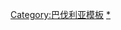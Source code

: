 {{Navbox
|name = 慕尼黑藝術區
|title = [[慕尼黑藝術區]]
|state    = {{{state|autocollapse}}}
|listclass = hlist
|imageleft =
|image = [[Image:Flag of Bavaria (lozengy).svg|35px]]
|list1  =
* [[國王廣場]]
* [[古代雕塑展覽館]]
* [[州立文物博物館]]
* [[伦巴赫之家市立画廊]]
* [[老繪畫陳列館]]
* [[新繪畫陳列館]]
* [[現代藝術陳列館]]
* [[布兰德霍斯特博物馆]]
* {{Le|巴伐利亞州立圖像博物館|Staatliche Graphische Sammlung München|州立圖像博物館}}
* {{Le|巴伐利亞州立埃及藝術博物館|Staatliche Sammlung für Ägyptische Kunst|州立埃及藝術博物館}}
}}<noinclude>
{{Collapsible_option}}
[[Category:巴伐利亚模板]]
[[Category:慕尼黑美術館|*]]
</noinclude>